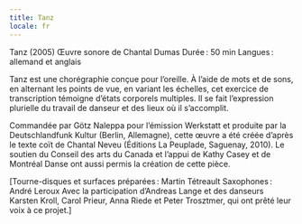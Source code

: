 ```yaml
---
title: Tanz
locale: fr
---
```

Tanz (2005)
Œuvre sonore de Chantal Dumas
Durée : 50 min
Langues : allemand et anglais

Tanz est une chorégraphie conçue pour l’oreille. À l’aide de mots et de sons, en alternant les points de vue, en variant les échelles, cet exercice de transcription témoigne d’états corporels multiples. Il se fait l’expression plurielle du travail de danseur et des lieux où il s’accomplit.

Commandée par Götz Naleppa pour l’émission Werkstatt et produite par la Deutschlandfunk Kultur (Berlin, Allemagne), cette œuvre a été créée d’après le texte coït de Chantal Neveu (Éditions La Peuplade, Saguenay, 2010). Le soutien du Conseil des arts du Canada et l’appui de Kathy Casey et de Montréal Danse ont aussi permis la création de cette pièce.

[Tourne-disques et surfaces préparées :
Martin Tétreault
Saxophones : André Leroux
Avec la participation d’Andreas Lange et des
danseurs Karsten Kroll, Carol Prieur, Anna Riede
et Peter Trosztmer, qui ont prêté leur voix à ce projet.]
